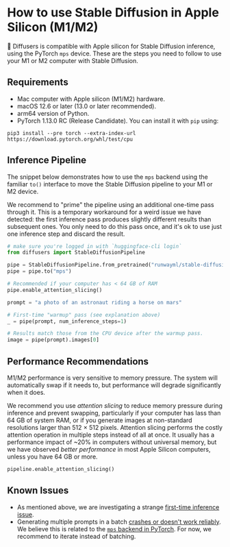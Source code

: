 <!--Copyright 2022 The HuggingFace Team. All rights reserved.

Licensed under the Apache License, Version 2.0 (the "License"); you may not use this file except in compliance with
the License. You may obtain a copy of the License at

http://www.apache.org/licenses/LICENSE-2.0

Unless required by applicable law or agreed to in writing, software distributed under the License is distributed on
an "AS IS" BASIS, WITHOUT WARRANTIES OR CONDITIONS OF ANY KIND, either express or implied. See the License for the
specific language governing permissions and limitations under the License.
-->

# How to use Stable Diffusion in Apple Silicon (M1/M2)

🤗 Diffusers is compatible with Apple silicon for Stable Diffusion inference, using the PyTorch `mps` device. These are the steps you need to follow to use your M1 or M2 computer with Stable Diffusion.

## Requirements

- Mac computer with Apple silicon (M1/M2) hardware.
- macOS 12.6 or later (13.0 or later recommended).
- arm64 version of Python.
- PyTorch 1.13.0 RC (Release Candidate). You can install it with `pip` using:

```
pip3 install --pre torch --extra-index-url https://download.pytorch.org/whl/test/cpu
```

## Inference Pipeline

The snippet below demonstrates how to use the `mps` backend using the familiar `to()` interface to move the Stable Diffusion pipeline to your M1 or M2 device.

We recommend to "prime" the pipeline using an additional one-time pass through it. This is a temporary workaround for a weird issue we have detected: the first inference pass produces slightly different results than subsequent ones. You only need to do this pass once, and it's ok to use just one inference step and discard the result.

```python
# make sure you're logged in with `huggingface-cli login`
from diffusers import StableDiffusionPipeline

pipe = StableDiffusionPipeline.from_pretrained("runwayml/stable-diffusion-v1-5")
pipe = pipe.to("mps")

# Recommended if your computer has < 64 GB of RAM
pipe.enable_attention_slicing()

prompt = "a photo of an astronaut riding a horse on mars"

# First-time "warmup" pass (see explanation above)
_ = pipe(prompt, num_inference_steps=1)

# Results match those from the CPU device after the warmup pass.
image = pipe(prompt).images[0]
```

## Performance Recommendations

M1/M2 performance is very sensitive to memory pressure. The system will automatically swap if it needs to, but performance will degrade significantly when it does.

We recommend you use _attention slicing_ to reduce memory pressure during inference and prevent swapping, particularly if your computer has lass than 64 GB of system RAM, or if you generate images at non-standard resolutions larger than 512 × 512 pixels. Attention slicing performs the costly attention operation in multiple steps instead of all at once. It usually has a performance impact of ~20% in computers without universal memory, but we have observed _better performance_ in most Apple Silicon computers, unless you have 64 GB or more.

```python
pipeline.enable_attention_slicing()
```

## Known Issues

- As mentioned above, we are investigating a strange [first-time inference issue](https://github.com/huggingface/diffusers/issues/372).
- Generating multiple prompts in a batch [crashes or doesn't work reliably](https://github.com/huggingface/diffusers/issues/363). We believe this is related to the [`mps` backend in PyTorch](https://github.com/pytorch/pytorch/issues/84039). For now, we recommend to iterate instead of batching.
